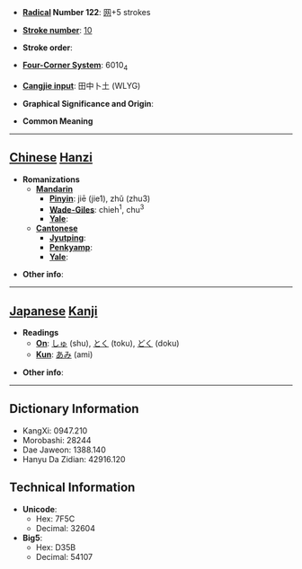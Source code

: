 * '''[[Wiktionary:Chinese radical index| Radical]] Number 122''': [[Wiktionary:Chinese radical index 网|网]]+5 strokes

* '''[[Wiktionary:Chinese total strokes index|Stroke number]]''': [[Wiktionary:Chinese total strokes index 10|10]]

* '''Stroke order''': 

* '''[[Wiktionary:Chinese four corner index|Four-Corner System]]''': 6010<sub>4</sub>

* '''[[Wiktionary:Chinese Cangjie index|Cangjie input]]''': 田中卜土 (WLYG)

* '''Graphical Significance and Origin''': 

* '''Common Meaning'''

----

== [[Chinese]] [[Hanzi]] ==

* '''Romanizations'''
** '''[[Mandarin]]'''
*** '''[[Pinyin]]''': jiē (jie1), zhǔ (zhu3)
*** '''[[Wade-Giles]]''': chieh<sup>1</sup>, chu<sup>3</sup>
*** '''[[Yale]]''': 
** '''[[Cantonese]]'''
*** '''[[Jyutping]]''':
*** '''[[Penkyamp]]''': 
*** '''[[Yale]]''': 

* '''Other info''': 

----

== [[Japanese]] [[Kanji]] ==

* '''Readings'''
** '''[[On]]''': [[しゅ]] (shu), [[とく]] (toku), [[どく]] (doku)
** '''[[Kun]]''': [[あみ]] (ami)

* '''Other info''':  

----

== Dictionary Information ==

* KangXi: 0947.210
* Morobashi: 28244
* Dae Jaweon: 1388.140
* Hanyu Da Zidian: 42916.120

== Technical Information ==

* '''Unicode''':
** Hex: 7F5C
** Decimal: 32604
* '''Big5''':
** Hex: D35B
** Decimal: 54107